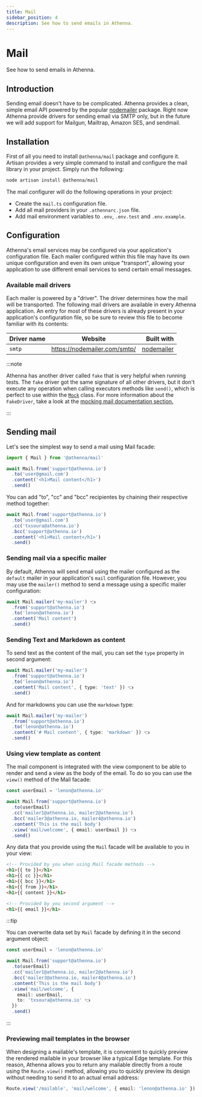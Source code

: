 ```yaml
---
title: Mail
sidebar_position: 4
description: See how to send emails in Athenna.
---
```



# Mail

See how to send emails in Athenna.

## Introduction

Sending email doesn't have to be complicated. Athenna provides a 
clean, simple email API powered by the popular [nodemailer](https://nodemailer.com/)
package.  Right now Athenna provide drivers for sending email via
SMTP only, but in the future we will add support for Mailgun, 
Mailtrap, Amazon SES, and sendmail.

## Installation

First of all you need to install `@athenna/mail` package
and configure it. Artisan provides a very simple command to 
install and configure the mail library in your project. 
Simply run the following:

```bash
node artisan install @athenna/mail
```

The mail configurer will do the following operations in 
your project:

- Create the `mail.ts` configuration file.
- Add all mail providers in your `.athennarc.json` file.
- Add mail environment variables to `.env`, `.env.test` and `.env.example`.

## Configuration

Athenna's email services may be configured via your application's 
<Path father="config" child="mail.ts" />  configuration file. Each mailer configured 
within this file may have its own unique configuration and even 
its own unique "transport", allowing your application to use different 
email services to send certain email messages.

### Available mail drivers

Each mailer is powered by a "driver". The driver determines how 
the mail will be transported. The following mail drivers are 
available in every Athenna application. An entry for most of 
these drivers is already present in your application's 
<Path father="config" child="mail.ts" /> configuration file, so be sure to 
review this file to become familiar with its contents:

| Driver name |           Website            |                                            Built with |
|:------------|:----------------------------:|------------------------------------------------------:|
| `smtp`      | https://nodemailer.com/smtp/ |[nodemailer](https://www.npmjs.com/package/nodemailer) |

:::note

Athenna has another driver called `fake` that is very helpful when running tests.
The `fake` driver got the same signature of all other drivers, but it don't execute
any operation when calling executors methods like `send()`, which is perfect to use
within the [`Mock`](/docs/testing/mocking) class. For more information
about the `FakeDriver`, take a look at the
[mocking mail documentation section.](/docs/testing/mocking#mocking-mail)

:::

## Sending mail

Let's see the simplest way to send a mail using Mail facade:

```typescript
import { Mail } from '@athenna/mail'

await Mail.from('support@athenna.io')
  .to('user@gmail.com')
  .content('<h1>Mail content</h1>')
  .send()
```

You can add "to", "cc" and "bcc" recipientes by chaining 
their respective method together:

```typescript
await Mail.from('support@athenna.io')
  .to('user@gmail.com')
  .cc('txsoura@athenna.io')
  .bcc('support@athenna.io')
  .content('<h1>Mail content</h1>')
  .send()
```

### Sending mail via a specific mailer

By default, Athenna will send email using the mailer configured
as the `default` mailer in your application's `mail` configuration
file. However, you may use the `mailer()` method to send a message
using a specific mailer configuration:

```typescript
await Mail.mailer('my-mailer') 👈
  .from('support@athenna.io')
  .to('lenon@athenna.io')
  .content('Mail content')
  .send()
```

### Sending Text and Markdown as content

To send text as the content of the mail, you can set the 
`type` property in second argument:

```typescript
await Mail.mailer('my-mailer')
  .from('support@athenna.io')
  .to('lenon@athenna.io')
  .content('Mail content', { type: 'text' }) 👈
  .send()
```

And for markdowns you can use the `markdown` type:

```typescript
await Mail.mailer('my-mailer')
  .from('support@athenna.io')
  .to('lenon@athenna.io')
  .content('# Mail content', { type: 'markdown' }) 👈
  .send()
```

### Using view template as content 

The mail component is integrated with the view component to be 
able to render and send a view as the body of the email. To do
so you can use the `view()` method of the Mail facade:

```typescript
const userEmail = 'lenon@athenna.io'

await Mail.from('support@athenna.io')
  .to(userEmail)
  .cc('mailer1@athenna.io, mailer2@athenna.io')
  .bcc('mailer3@athenna.io, mailer4@athenna.io')
  .content('This is the mail body')
  .view('mail/welcome', { email: userEmail }) 👈
  .send()
```

Any data that you provide using the `Mail` facade will be
available to you in your view:

```html title="Path.views('mail/welcome.edge')"
<!-- Provided by you when using Mail facade methods -->
<h1>{{ to }}</h1>
<h1>{{ cc }}</h1>
<h1>{{ bcc }}</h1>
<h1>{{ from }}</h1>
<h1>{{ content }}</h1>

<!-- Provided by you second argument -->
<h1>{{ email }}</h1>
```

:::tip

You can overwrite data set by `Mail` facade by defining it
in the second argument object:

```typescript
const userEmail = 'lenon@athenna.io'

await Mail.from('support@athenna.io')
  .to(userEmail)
  .cc('mailer1@athenna.io, mailer2@athenna.io')
  .bcc('mailer3@athenna.io, mailer4@athenna.io')
  .content('This is the mail body')
  .view('mail/welcome', { 
    email: userEmail, 
    to: 'txsoura@athenna.io' 👈
  })
  .send()
```

:::

### Previewing mail templates in the browser

When designing a mailable's template, it is convenient to quickly 
preview the rendered mailable in your browser like a typical 
Edge template. For this reason, Athenna allows you to return any 
mailable directly from a route using the `Route.view()` method, 
allowing you to quickly preview its  design without needing to 
send it to an actual email address:

```typescript title="Path.routes('http.ts')"
Route.view('/mailable', 'mail/welcome', { email: 'lenon@athenna.io' })
```
